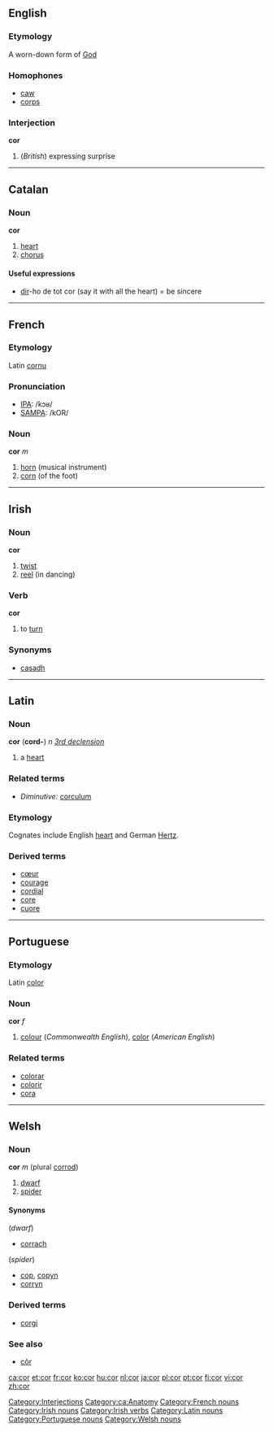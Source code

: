 ==English==

===Etymology===
A worn-down form of [[God]]

===Homophones===
*[[caw]]
*[[corps]]

===Interjection===
'''cor'''

#(''British'') expressing surprise
[[Category:Interjections]]

----

==Catalan==
===Noun===
'''cor'''

#[[heart]]
#[[chorus]]
====Useful expressions====
*[[dir]]-ho de tot cor  (say it with all the heart) = be sincere

[[Category:ca:Anatomy]]

----

==French==
===Etymology===
Latin [[cornu]]

===Pronunciation===
*[[w:IPA|IPA]]: /kɔʁ/
*[[w:SAMPA|SAMPA]]: /kOR/

===Noun===
'''cor''' ''m''

#[[horn]] (musical instrument)
#[[corn]] (of the foot)

[[Category:French nouns]]

----

==Irish==
===Noun===
'''cor'''

# [[twist]]
# [[reel]] (in dancing)

===Verb===
'''cor'''

# to [[turn]]

===Synonyms===
*[[casadh]]

[[Category:Irish nouns]]
[[Category:Irish verbs]]

----

==Latin==
===Noun===
'''cor''' ('''cord-''') ''n'' ''[[Wiktionary Appendix:Latin third declension|3rd declension]]''

#a [[heart]]

===Related terms===
*''Diminutive:'' [[corculum]]
===Etymology===
Cognates include English [[heart]] and German [[Hertz]].
===Derived terms===
*[[cœur]]
*[[courage]]
*[[cordial]]
*[[core]]
*[[cuore]]

[[Category:Latin nouns]]

----

==Portuguese==
===Etymology===
Latin [[color]]
===Noun===
'''cor''' ''f''

#[[colour]] (''Commonwealth English''), [[color]] (''American English'')

[[Category:Portuguese nouns]]

===Related terms===
*[[colorar]]
*[[colorir]]
*[[cora]]

----

==Welsh==
===Noun===
'''cor''' ''m'' (plural [[corrod]])
#[[dwarf]]
#[[spider]]

====Synonyms====
(''dwarf'')
*[[corrach]]

(''spider'')
*[[cop]], [[copyn]]
*[[corryn]]

===Derived terms===
*[[corgi]]

===See also===
*[[côr]]

[[Category:Welsh nouns]]

[[ca:cor]]
[[et:cor]]
[[fr:cor]]
[[ko:cor]]
[[hu:cor]]
[[nl:cor]]
[[ja:cor]]
[[pl:cor]]
[[pt:cor]]
[[fi:cor]]
[[vi:cor]]
[[zh:cor]]